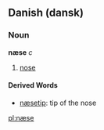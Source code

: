 ==Danish (dansk)==
===Noun===
'''næse''' ''c''

#[[nose]]
====Derived Words====
*[[næsetip]]: tip of the nose

[[pl:næse]]